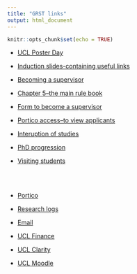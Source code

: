 ```yaml
---
title: "GRST links"
output: html_document
---
```


```r
knitr::opts_chunk$set(echo = TRUE)
```

*  [UCL Poster Day](https://tsoo-math.github.io/ucl2/grst/2022-poster.html)



*  [Induction slides-containing useful links](https://tsoo-math.github.io/ucl2/grst/GRSTwelcome-Soo.html)
* [Becoming a supervisor](https://tsoo-math.github.io/ucl2/grst/becoming-a-supervisor.txt)
* [Chapter 5--the main rule book ](https://www.ucl.ac.uk/academic-manual/chapters/chapter-5-research-degrees-framework#supervisors)
* [Form to become a supervisor](https://tsoo-math.github.io/ucl2/grst/standard.docx)
* [Portico access--to view applicants](https://tsoo-math.github.io/ucl2/grst/form-port.docx)
* [Interuption of studies](https://tsoo-math.github.io/ucl2/grst/interruption-of-study-research-students.docx)
* [PhD progression](https://tsoo-math.github.io/ucl2/grst/progression.txt)
* [Visiting students](https://tsoo-math.github.io/ucl2/grst/visiting-students.txt)

<br>
<br>


* [Portico](https://evision.ucl.ac.uk/urd/sits.urd/run/siw_lgn)

*  [Research logs](https://researchlog.grad.ucl.ac.uk/)

* [Email](https://www.ucl.ac.uk/isd/how-to/log-to-outlook-web-access-owa)

*  [UCL Finance](https://www.ucl.ac.uk/finance/)

*  [UCL Clarity](https://clarityportals.com/ucl-5391)

*  [UCL Moodle](https://moodle.ucl.ac.uk/)
